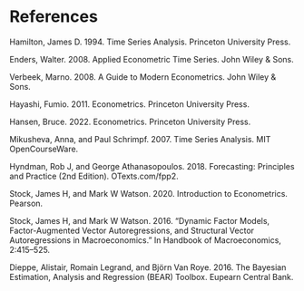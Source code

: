 # References {.unnumbered}

Hamilton, James D. 1994. Time Series Analysis. Princeton University Press.

Enders, Walter. 2008. Applied Econometric Time Series. John Wiley & Sons.

Verbeek, Marno. 2008. A Guide to Modern Econometrics. John Wiley & Sons.

Hayashi, Fumio. 2011. Econometrics. Princeton University Press.

Hansen, Bruce. 2022. Econometrics. Princeton University Press.

Mikusheva, Anna, and Paul Schrimpf. 2007. Time Series Analysis. MIT OpenCourseWare.

Hyndman, Rob J, and George Athanasopoulos. 2018. Forecasting: Principles and Practice (2nd Edition). OTexts.com/fpp2.

Stock, James H, and Mark W Watson. 2020. Introduction to Econometrics. Pearson.

Stock, James H, and Mark W Watson. 2016. “Dynamic Factor Models, Factor-Augmented Vector Autoregressions, and Structural Vector Autoregressions in Macroeconomics.” In Handbook of Macroeconomics, 2:415–525.

Dieppe, Alistair, Romain Legrand, and Björn Van Roye. 2016. The Bayesian Estimation, Analysis and Regression (BEAR) Toolbox. Eupearn Central Bank.
